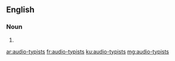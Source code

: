 ==English==

===Noun===
{{head|en}}

# {{plural of|audio-typist}}

[[ar:audio-typists]]
[[fr:audio-typists]]
[[ku:audio-typists]]
[[mg:audio-typists]]
